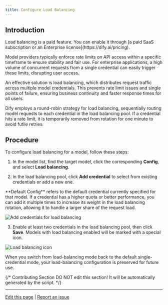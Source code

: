 ```yaml
---
title: Configure Load Balancing
---
```

## Introduction

<Info>
Load balancing is a paid feature. You can enable it through [a paid SaaS subscription or an Enterprise license](https://dify.ai/pricing).
</Info>

Model providers typically enforce rate limits on API access within a specific timeframe to ensure stability and fair use. For enterprise applications, a high volume of concurrent requests from a single credential can easily trigger these limits, disrupting user access.

An effective solution is load balancing, which distributes request traffic across multiple model credentials. This prevents rate limit issues and single points of failure, ensuring business continuity and faster response times for all users.

Dify employs a round-robin strategy for load balancing, sequentially routing model requests to each credential in the load balancing pool. If a credential hits a rate limit, it is temporarily removed from rotation for one minute to avoid futile retries.

## Procedure

To configure load balancing for a model, follow these steps:

1. In the model list, find the target model, click the corresponding **Config**, and select **Load balancing**.

2. In the load balancing pool, click **Add credential** to select from existing credentials or add a new one.

<Info>
**Default Config** refers to the default credential currently specified for that model.
</Info>

<Tip>
If a credential has a higher quota or better performance, you can add it multiple times to increase its weight in the load balancing rotation, allowing it to handle a larger share of the request load.
</Tip>

![Add credentials for load balancing](/images/add_load_balancing_credential.png)

3. Enable at least two credentials in the load balancing pool, then click **Save**. Models with load balancing enabled will be marked with a special icon.

![Load balancing icon](/images/load_balancing_icon.png)

<Info>
When you switch from load-balancing mode back to the default single-credential mode, your load-balancing configuration is preserved for future use.
</Info>


{/*
Contributing Section
DO NOT edit this section!
It will be automatically generated by the script.
*/}

---

[Edit this page](https://github.com/langgenius/dify-docs/edit/main/en/guides/model-configuration/load-balancing.mdx) | [Report an issue](https://github.com/langgenius/dify-docs/issues/new?template=docs.yml)

